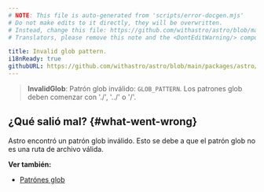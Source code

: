 ```yaml
---
# NOTE: This file is auto-generated from 'scripts/error-docgen.mjs'
# Do not make edits to it directly, they will be overwritten.
# Instead, change this file: https://github.com/withastro/astro/blob/main/packages/astro/src/core/errors/errors-data.ts
# Translators, please remove this note and the <DontEditWarning/> component.

title: Invalid glob pattern.
i18nReady: true
githubURL: https://github.com/withastro/astro/blob/main/packages/astro/src/core/errors/errors-data.ts
---
```


> **InvalidGlob**: Patrón glob inválido: `GLOB_PATTERN`. Los patrones glob deben comenzar con './', '../' o '/'.

## ¿Qué salió mal? \{#what-went-wrong\}

Astro encontró un patrón glob inválido. Esto se debe a que el patrón glob no es una ruta de archivo válida.

**Ver también:**

-  [Patrónes glob](/es/guides/imports/#glob-patterns)
